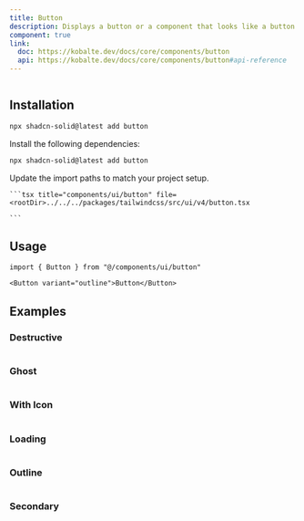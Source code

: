 ```yaml
---
title: Button
description: Displays a button or a component that looks like a button.
component: true
link:
  doc: https://kobalte.dev/docs/core/components/button
  api: https://kobalte.dev/docs/core/components/button#api-reference
---
```


<ComponentPreview name="button-demo">

```tsx file=<rootDir>../../../packages/tailwindcss/src/examples/button-demo.tsx

```

</ComponentPreview>

## Installation

<ComponentInstallation>

```bash
npx shadcn-solid@latest add button
```

<Step>
  <StepItem>Install the following dependencies:</StepItem>

```bash
npx shadcn-solid@latest add button
```

<StepItem>Update the import paths to match your project setup.</StepItem>

  <ComponentSource>

    ```tsx title="components/ui/button" file=<rootDir>../../../packages/tailwindcss/src/ui/v4/button.tsx

    ```

  </ComponentSource>

</Step>

</ComponentInstallation>

## Usage

```tsx
import { Button } from "@/components/ui/button"
```

```tsx
<Button variant="outline">Button</Button>
```

## Examples

### Destructive

<ComponentPreview name="button-destructive-demo">

```tsx file=<rootDir>../../../packages/tailwindcss/src/examples/button-destructive-demo.tsx

```

</ComponentPreview>

### Ghost

<ComponentPreview name="button-ghost-demo">

```tsx file=<rootDir>../../../packages/tailwindcss/src/examples/button-ghost-demo.tsx

```

</ComponentPreview>

### With Icon

<ComponentPreview name="button-left-icon-demo">

```tsx file=<rootDir>../../../packages/tailwindcss/src/examples/button-left-icon-demo.tsx

```

</ComponentPreview>

### Loading

<ComponentPreview name="button-loading-demo">

```tsx file=<rootDir>../../../packages/tailwindcss/src/examples/button-loading-demo.tsx

```

</ComponentPreview>

### Outline

<ComponentPreview name="button-outline-demo">

```tsx file=<rootDir>../../../packages/tailwindcss/src/examples/button-outline-demo.tsx

```

</ComponentPreview>

### Secondary

<ComponentPreview name="button-secondary-demo">

```tsx file=<rootDir>../../../packages/tailwindcss/src/examples/button-secondary-demo.tsx

```

</ComponentPreview>
